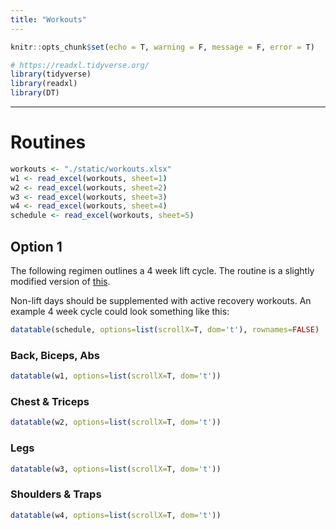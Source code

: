 ```yaml
---
title: "Workouts"
---
```


```r
knitr::opts_chunk$set(echo = T, warning = F, message = F, error = T)

# https://readxl.tidyverse.org/
library(tidyverse)
library(readxl)
library(DT)
```

---


# Routines


```r
workouts <- "./static/workouts.xlsx"
w1 <- read_excel(workouts, sheet=1)
w2 <- read_excel(workouts, sheet=2)
w3 <- read_excel(workouts, sheet=3)
w4 <- read_excel(workouts, sheet=4)
schedule <- read_excel(workouts, sheet=5)
```


## Option 1
The following regimen outlines a 4 week lift cycle. The routine is a slightly modified version of [this](https://jackedgorilla.com/chris-pratt-workout-routine/).

Non-lift days should be supplemented with active recovery workouts. An example 4 week cycle could look something like this:

```r
datatable(schedule, options=list(scrollX=T, dom='t'), rownames=FALSE)
```

### Back, Biceps, Abs

```r
datatable(w1, options=list(scrollX=T, dom='t'))
```


### Chest & Triceps

```r
datatable(w2, options=list(scrollX=T, dom='t'))
```

### Legs

```r
datatable(w3, options=list(scrollX=T, dom='t'))
```

### Shoulders & Traps

```r
datatable(w4, options=list(scrollX=T, dom='t'))
```

